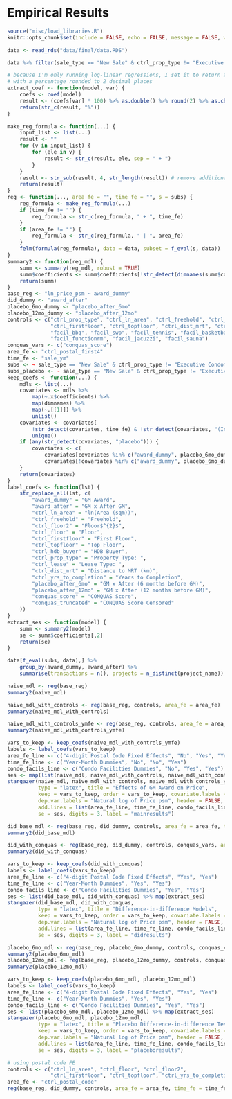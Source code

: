 
# Empirical Results

```r
source("misc/load_libraries.R")
knitr::opts_chunk$set(include = FALSE, echo = FALSE, message = FALSE, warning = FALSE, cache = FALSE)
```

```r
data <- read_rds("data/final/data.RDS")
```

```r
data %>% filter(sale_type == "New Sale" & ctrl_prop_type != "Executive Condominium") %>% select(project_name, starts_with("facil")) %>% filter(is.na(facil_bbq) | is.na(facil_swp) | is.na(facil_tennis) | is.na(facil_basketball) | is.na(facil_gym) | is.na(facil_functionrm) | is.na(facil_jacuzzi) | is.na(facil_sauna)) %>% distinct(project_name)
```


```r
# because I'm only running log-linear regressions, I set it to return a string
# with a percentage rounded to 2 decimal places
extract_coef <- function(model, var) {
    coefs <- coef(model)
    result <- (coefs[var] * 100) %>% as.double() %>% round(2) %>% as.character()
    return(str_c(result, "%"))
}
```

```r
make_reg_formula <- function(...) {
    input_list <- list(...)
    result <- ""
    for (v in input_list) {
        for (ele in v) {
            result <- str_c(result, ele, sep = " + ")
        }
    }
    result <- str_sub(result, 4, str_length(result)) # remove additional " + " at the front
    return(result)
}
reg <- function(..., area_fe = "", time_fe = "", s = subs) {
    reg_formula <- make_reg_formula(...)
    if (time_fe != "") {
        reg_formula <- str_c(reg_formula, " + ", time_fe)
    }
    if (area_fe != "") {
        reg_formula <- str_c(reg_formula, " | ", area_fe)
    }
    felm(formula(reg_formula), data = data, subset = f_eval(s, data))
}
summary2 <- function(reg_mdl) {
    summ <- summary(reg_mdl, robust = TRUE)
    summ$coefficients <- summ$coefficients[!str_detect(dimnames(summ$coefficients)[[1]], time_fe),]
    return(summ)
} 
base_reg <- "ln_price_psm ~ award_dummy"
did_dummy <- "award_after"
placebo_6mo_dummy <- "placebo_after_6mo"
placebo_12mo_dummy <- "placebo_after_12mo"
controls <- c("ctrl_prop_type", "ctrl_ln_area", "ctrl_freehold", "ctrl_floor", "ctrl_floor2", 
              "ctrl_firstfloor", "ctrl_topfloor", "ctrl_dist_mrt", "ctrl_yrs_to_completion",
              "facil_bbq", "facil_swp", "facil_tennis", "facil_basketball", "facil_gym",
              "facil_functionrm", "facil_jacuzzi", "facil_sauna")
conquas_vars <- c("conquas_score")
area_fe <- "ctrl_postal_first4"
time_fe <- "sale_ym"
subs <- ~ sale_type == "New Sale" & ctrl_prop_type != "Executive Condominium"
subs_placebo <- ~ sale_type == "New Sale" & ctrl_prop_type != "Executive Condominium" & placebo_after_gm_flag == 1
keep_coefs <- function(...) {
    mdls <- list(...)
    covariates <- mdls %>% 
        map(~.x$coefficients) %>% 
        map(dimnames) %>% 
        map(~.[[1]]) %>% 
        unlist()
    covariates <- covariates[
        !str_detect(covariates, time_fe) & !str_detect(covariates, "(Intercept)") & !str_detect(covariates, "facil_")] %>% 
        unique()
    if (any(str_detect(covariates, "placebo"))) {
        covariates <- c(
            covariates[covariates %in% c("award_dummy", placebo_6mo_dummy, placebo_12mo_dummy)],
            covariates[!covariates %in% c("award_dummy", placebo_6mo_dummy, placebo_12mo_dummy)])
    }
    return(covariates)
}
label_coefs <- function(lst) {
    str_replace_all(lst, c(
        "award_dummy" = "GM Award",
        "award_after" = "GM x After GM",
        "ctrl_ln_area" = "ln(Area (sqm))",
        "ctrl_freehold" = "Freehold",
        "ctrl_floor2" = "Floor$^{2}$",
        "ctrl_floor" = "Floor",
        "ctrl_firstfloor" = "First Floor",
        "ctrl_topfloor" = "Top Floor",
        "ctrl_hdb_buyer" = "HDB Buyer",
        "ctrl_prop_type" = "Property Type: ",
        "ctrl_lease" = "Lease Type: ",
        "ctrl_dist_mrt" = "Distance to MRT (km)",
        "ctrl_yrs_to_completion" = "Years to Completion",
        "placebo_after_6mo" = "GM x After (6 months before GM)",
        "placebo_after_12mo" = "GM x After (12 months before GM)",
        "conquas_score" = "CONQUAS Score",
        "conquas_truncated" = "CONQUAS Score Censored"
    ))
}
extract_ses <- function(model) {
    summ <- summary2(model)
    se <- summ$coefficients[,2]
    return(se)
}
```

```r
data[f_eval(subs, data),] %>% 
    group_by(award_dummy, award_after) %>% 
    summarise(transactions = n(), projects = n_distinct(project_name))
```


```r
naive_mdl <- reg(base_reg)
summary2(naive_mdl)
```

```r
naive_mdl_with_controls <- reg(base_reg, controls, area_fe = area_fe)
summary2(naive_mdl_with_controls)
```

```r
naive_mdl_with_controls_ymfe <- reg(base_reg, controls, area_fe = area_fe, time_fe = time_fe)
summary2(naive_mdl_with_controls_ymfe)
```

```r
vars_to_keep <- keep_coefs(naive_mdl_with_controls_ymfe)
labels <- label_coefs(vars_to_keep)
area_fe_line <- c("4-digit Postal Code Fixed Effects", "No", "Yes", "Yes")
time_fe_line <- c("Year-Month Dummies", "No", "No", "Yes")
condo_facils_line <- c("Condo Facilities Dummies", "No", "Yes", "Yes")
ses <- map(list(naive_mdl, naive_mdl_with_controls, naive_mdl_with_controls_ymfe), extract_ses)
stargazer(naive_mdl, naive_mdl_with_controls, naive_mdl_with_controls_ymfe, 
          type = "latex", title = "Effects of GM Award on Price",
          keep = vars_to_keep, order = vars_to_keep, covariate.labels = labels,
          dep.var.labels = "Natural log of Price psm", header = FALSE,
          add.lines = list(area_fe_line, time_fe_line, condo_facils_line), 
          se = ses, digits = 3, label = "mainresults")
```

```r
did_base_mdl <- reg(base_reg, did_dummy, controls, area_fe = area_fe, time_fe = time_fe)
summary2(did_base_mdl)
```

```r
did_with_conquas <- reg(base_reg, did_dummy, controls, conquas_vars, area_fe = area_fe, time_fe = time_fe)
summary2(did_with_conquas)
```

```r
vars_to_keep <- keep_coefs(did_with_conquas)
labels <- label_coefs(vars_to_keep)
area_fe_line <- c("4-digit Postal Code Fixed Effects", "Yes", "Yes")
time_fe_line <- c("Year-Month Dummies", "Yes", "Yes")
condo_facils_line <- c("Condo Facilities Dummies", "Yes", "Yes")
ses <- list(did_base_mdl, did_with_conquas) %>% map(extract_ses)
stargazer(did_base_mdl, did_with_conquas,
          type = "latex", title = "Difference-in-difference Models",
          keep = vars_to_keep, order = vars_to_keep, covariate.labels = labels,
          dep.var.labels = "Natural log of Price psm", header = FALSE,
          add.lines = list(area_fe_line, time_fe_line, condo_facils_line), 
          se = ses, digits = 3, label = "didresults")
```

```r
placebo_6mo_mdl <- reg(base_reg, placebo_6mo_dummy, controls, conquas_vars, area_fe = area_fe, time_fe = time_fe, s = subs_placebo)
summary2(placebo_6mo_mdl)
placebo_12mo_mdl <- reg(base_reg, placebo_12mo_dummy, controls, conquas_vars, area_fe = area_fe, time_fe = time_fe, s = subs_placebo)
summary2(placebo_12mo_mdl)
```

```r
vars_to_keep <- keep_coefs(placebo_6mo_mdl, placebo_12mo_mdl)
labels <- label_coefs(vars_to_keep)
area_fe_line <- c("4-digit Postal Code Fixed Effects", "Yes", "Yes")
time_fe_line <- c("Year-Month Dummies", "Yes", "Yes")
condo_facils_line <- c("Condo Facilities Dummies", "Yes", "Yes")
ses <- list(placebo_6mo_mdl, placebo_12mo_mdl) %>% map(extract_ses)
stargazer(placebo_6mo_mdl, placebo_12mo_mdl,
          type = "latex", title = "Placebo Difference-in-difference Tests",
          keep = vars_to_keep, order = vars_to_keep, covariate.labels = labels,
          dep.var.labels = "Natural log of Price psm", header = FALSE,
          add.lines = list(area_fe_line, time_fe_line, condo_facils_line), 
          se = ses, digits = 3, label = "placeboresults")
```


```r
# using postal code FE
controls <- c("ctrl_ln_area", "ctrl_floor", "ctrl_floor2", 
              "ctrl_firstfloor", "ctrl_topfloor", "ctrl_yrs_to_completion")
area_fe <- "ctrl_postal_code"
reg(base_reg, did_dummy, controls, area_fe = area_fe, time_fe = time_fe) %>% summary2()
```

\newpage